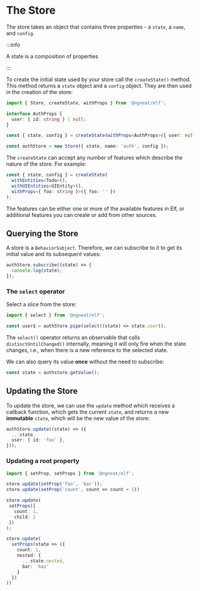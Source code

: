 # The Store


The store takes an object that contains three properties - a `state`, a `name`, and `config`.

:::info

A state is a composition of properties

:::

To create the initial state used by your store call the `createState()` method. This method returns a `state` object and a `config` object. They are then used in the creation of the store:

```ts
import { Store, createState, withProps } from '@ngneat/elf';

interface AuthProps {
  user: { id: string } | null;
}

const { state, config } = createState(withProps<AuthProps>({ user: null }));

const authStore = new Store({ state, name: 'auth', config });
```

The `createState` can accept any number of features which describe the nature of the store. For example:

```ts
const { state, config } = createState(
  withEntities<Todo>(),
  withUIEntities<UIEntity>(),
  withProps<{ foo: string }>({ foo: '' })
);
```

The features can be either one or more of the available features in Elf, or additional features you can create or add from other sources.

## Querying the Store

A store is a `BehaviorSubject`. Therefore, we can subscribe to it to get its initial value and its subsequent values:

```ts
authStore.subscribe((state) => {
  console.log(state);
});
```

### The `select` operator

Select a slice from the store:

```ts
import { select } from '@ngneat/elf';

const user$ = authStore.pipe(select((state) => state.user));
```

The `select()` operator returns an observable that calls `distinctUntilChanged()` internally, meaning it will only fire when the state changes, i.e., when there is a new reference to the selected state.

We can also query its value **once** without the need to subscribe:

```ts
const state = authstore.getValue();
```

## Updating the Store

To update the store, we can use the `update` method which receives a callback function, which gets the current `state`, and returns a new **immutable** `state`, which will be the new value of the store:

```ts
authStore.update((state) => ({
  ...state,
  user: { id: 'foo' },
}));
```

### Updating a root property

```ts
import { setProp, setProps } from '@ngneat/elf';

store.update(setProp('foo', 'bar'));
store.update(setProp('count', count => count + 1))

store.update(
 setProps({
   count: 1,
   child: 2
 })
);

store.update(
  setProps(state => ({
    count: 1,
    nested: {
      ...state.nested,
      bar: 'baz'
    }
  })
))
```

<LiveDemo src={index} />
